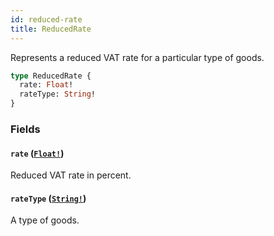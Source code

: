 ```yaml
---
id: reduced-rate
title: ReducedRate
---
```


Represents a reduced VAT rate for a particular type of goods.

```graphql
type ReducedRate {
  rate: Float!
  rateType: String!
}
```

### Fields

#### `rate` ([`Float!`](../../../developer/api-reference/scalars/float))

Reduced VAT rate in percent.

#### `rateType` ([`String!`](../../../developer/api-reference/scalars/string))

A type of goods.

